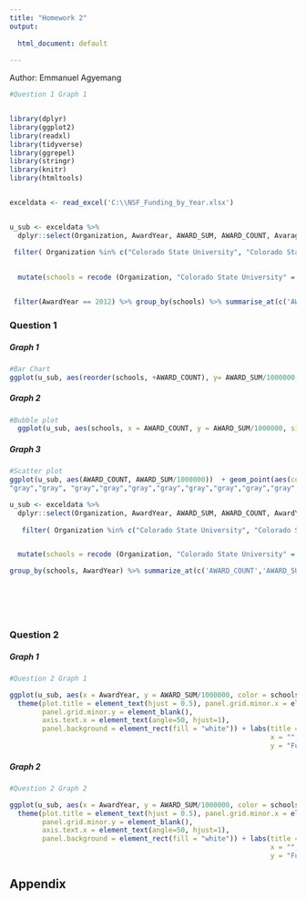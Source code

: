 ---
title: "Homework 2"
output:
  
  html_document: default
  
---
Author: Emmanuel Agyemang

```{r}
#Question 1 Graph 1


library(dplyr)
library(ggplot2)
library(readxl)
library(tidyverse)
library(ggrepel)
library(stringr)
library(knitr)
library(htmltools)


exceldata <- read_excel('C:\\NSF_Funding_by_Year.xlsx')


u_sub <- exceldata %>%
  dplyr::select(Organization, AwardYear, AWARD_SUM, AWARD_COUNT, AvarageAwardDuration) %>% 

 filter( Organization %in% c("Colorado State University", "Colorado State University-Pueblo", "Iowa State University", "Kansas State University", "North Carolina State University", "Oklahoma State University", "Oregon State University", "Purdue University", "Michigan State University", "Texas A&M University", "University of Illinois at Urbana-Champaign", "Virginia Polytechnic Institute and State University", "University of Tennessee", "University of Tennessee Chattanooga", "The University of Tennessee, Memphis - The Health Science Center", "University of Tennessee Knoxville", "University of Tennessee Institute of Agriculture" , "University of California-Davis", "Texas A&M International University", "Texas A&M University Corpus Christi", "Texas A&M University Main Campus", "Texas A&M University-Commerce", "Washington State University")) %>%
  
  
  mutate(schools = recode (Organization, "Colorado State University" = "CSU", "Colorado State University-Pueblo" = "CSU", "Iowa State University" = "ISU", "Kansas State University"="KSU", "Michigan State University"="MSU", "North Carolina State University"="NCSU", "Oklahoma State University"= "OkSU", "Oregon State University"= "OrSU" , "Purdue University" = "PU", "University of California-Davis" = "UCD" , "University of Illinois at Urbana-Champaign" = "UIUC", "Virginia Polytechnic Institute and State University"="VPISU", "Washington State University" = "WSU", "Texas A&M University" = "TAMU", "Texas A&M International University" = "TAMU", "Texas A&M University Corpus Christi" = "TAMU", "Texas A&M University Main Campus" = "TAMU", "Texas A&M University-Commerce" = "TAMU", "Texas A&M University-Kingsville" = "TAMU", "The Texas A&M University System  HSC Research Foundation" = "TAMU", "University of Tennessee Space Institute" = "UT", "The University of Tennessee, Memphis - The Health Science Center" = "UT", "University of Tennessee Chattanooga" = "UT", "University of Tennessee Institute of Agriculture" = "UT", "University of Tennessee Knoxville" = "UT" )) %>%


 filter(AwardYear == 2012) %>% group_by(schools) %>% summarise_at(c('AWARD_COUNT','AWARD_SUM', "AvarageAwardDuration"),sum) 


```

### Question 1
##### Graph 1
```{r}


#Bar Chart 
ggplot(u_sub, aes(reorder(schools, +AWARD_COUNT), y= AWARD_SUM/1000000, fill = ifelse(schools == "CSU", "darkolivegreen", "gray"))) + geom_bar(stat = "identity") + labs(title = "Bar Chart - NSF Funding 2012", x = "", y = " Award Sum (millions)")  +  guides(fill = "none") + scale_fill_manual(values = c("darkolivegreen","gray"))


```

##### Graph 2
```{r}

#Bubble plot 
  ggplot(u_sub, aes(schools, x = AWARD_COUNT, y = AWARD_SUM/1000000, size = AvarageAwardDuration)) + geom_point(show.legend = FALSE, alpha = 0.9, aes(color = schools)) + scale_size(range = c(1, 19))  +  theme_light() + scale_color_manual(values = c("darkolivegreen", "grey", "grey", "grey", "grey", "grey", "grey", "grey", "grey", "grey", "grey", "grey","grey", "grey"))  + ylim(0,60) + theme(plot.title = element_text(hjust = 0.5)) + labs(title = "NSF Funding 2012 - Bubble Plot", x = "", y = "Funding (millions)") + geom_text(aes(label = schools), size = 3)


```

##### Graph 3
```{r}

#Scatter plot
ggplot(u_sub, aes(AWARD_COUNT, AWARD_SUM/1000000))  + geom_point(aes(color = schools)) + guides(size = guide_legend(override.aes = list(color = "black", shape = 16))) + labs(title = "Scatter plot - NSF Funding 2012", x = "Award Count", y = "Total Awards (millions)") + theme(legend.position = "none") + geom_text_repel(aes(label = schools), nudge_x = 0.5, nudge_y = -0.5, segment.color = "gray50", segment.size = 0.5) + scale_color_manual(values = c("darkolivegreen","gray",
"gray","gray", "gray","gray","gray","gray","gray","gray","gray","gray","gray","gray"))

```



```{r}

u_sub <- exceldata %>%
  dplyr::select(Organization, AwardYear, AWARD_SUM, AWARD_COUNT, AwardYear) %>%
  
   filter( Organization %in% c("Colorado State University", "Colorado State University-Pueblo", "Iowa State University", "Kansas State University", "North Carolina State University", "Oklahoma State University", "Oregon State University", "Purdue University", "Michigan State University", "Texas A&M University", "University of Illinois at Urbana-Champaign", "Virginia Polytechnic Institute and State University", "University of Tennessee", "University of Tennessee Chattanooga", "The University of Tennessee, Memphis - The Health Science Center", "University of Tennessee Knoxville", "University of Tennessee Institute of Agriculture" , "University of California-Davis", "Texas A&M International University", "Texas A&M University Corpus Christi", "Texas A&M University Main Campus", "Texas A&M University-Commerce", "Washington State University")) %>%


  mutate(schools = recode (Organization, "Colorado State University" = "CSU", "Colorado State University-Pueblo" = "CSU", "Iowa State University" = "ISU", "Kansas State University"="KSU", "Michigan State University"="MSU", "North Carolina State University"="NCSU", "Oklahoma State University"= "OkSU", "Oregon State University"= "OrSU" , "Purdue University" = "PU", "University of California-Davis" = "UCD" , "University of Illinois at Urbana-Champaign" = "UIUC", "Virginia Polytechnic Institute and State University"="VPISU", "Washington State University" = "WSU", "Texas A&M University" = "TAMU", "Texas A&M International University" = "TAMU", "Texas A&M University Corpus Christi" = "TAMU", "Texas A&M University Main Campus" = "TAMU", "Texas A&M University-Commerce" = "TAMU", "Texas A&M University-Kingsville" = "TAMU", "The Texas A&M University System  HSC Research Foundation" = "TAMU", "University of Tennessee Space Institute" = "UT", "The University of Tennessee, Memphis - The Health Science Center" = "UT", "University of Tennessee Chattanooga" = "UT", "University of Tennessee Institute of Agriculture" = "UT", "University of Tennessee Knoxville" = "UT" )) %>%

group_by(schools, AwardYear) %>% summarize_at(c('AWARD_COUNT','AWARD_SUM'),sum) 
  






```


### Question 2
##### Graph 1
```{r }
#Question 2 Graph 1

ggplot(u_sub, aes(x = AwardYear, y = AWARD_SUM/1000000, color = schools)) + geom_line(linewidth = 1, show.legend = TRUE) + geom_point(show.legend = FALSE) + scale_color_manual(values = c("darkolivegreen", "grey", "grey", "grey", "grey", "grey", "grey", "grey","grey","grey","grey","grey","grey","grey")) + theme_light() + scale_x_continuous(breaks = c(2001, 2002, 2003, 2004, 2005, 2006,2007,2008,2009,2010,2011,2012)) +
  theme(plot.title = element_text(hjust = 0.5), panel.grid.minor.x = element_blank(),
        panel.grid.minor.y = element_blank(),
        axis.text.x = element_text(angle=50, hjust=1),
        panel.background = element_rect(fill = "white")) + labs(title = "University Funds Over time",
                                                                x = "",
                                                                y = "Funding (millions)")

```

##### Graph 2
```{r }
#Question 2 Graph 2

ggplot(u_sub, aes(x = AwardYear, y = AWARD_SUM/1000000, color = schools)) + geom_line(linewidth = 1, show.legend = FALSE) + geom_point(show.legend = FALSE) + scale_color_manual(values = c("darkolivegreen", "grey", "grey", "grey", "grey", "grey", "grey", "grey","grey","grey","grey","grey","grey", "grey")) + theme_light() + scale_x_continuous(breaks = c(2001, 2002, 2003, 2004, 2005, 2006, 2007, 2008, 2009, 2010, 2011, 2012)) +
  theme(plot.title = element_text(hjust = 0.5), panel.grid.minor.x = element_blank(),
        panel.grid.minor.y = element_blank(),
        axis.text.x = element_text(angle=50, hjust=1),
        panel.background = element_rect(fill = "white")) + labs(title = "University Funds Over time",
                                                                x = "",
                                                                y = "Funding (millions)") + facet_wrap(~schools)

```


\newpage
## Appendix

```{r show-code, ref.label = knitr::all_labels(), echo = TRUE, eval = FALSE}

```
